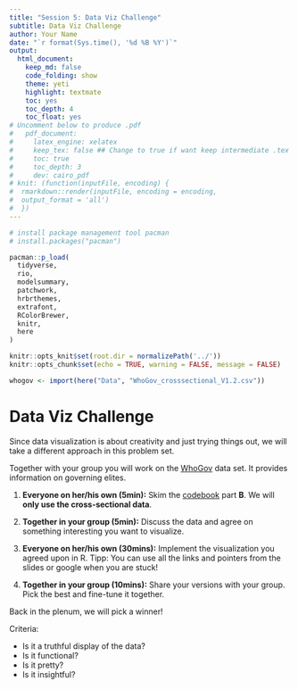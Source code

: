 ```yaml
---
title: "Session 5: Data Viz Challenge"
subtitle: Data Viz Challenge
author: Your Name
date: "`r format(Sys.time(), '%d %B %Y')`"
output:
  html_document:
    keep_md: false
    code_folding: show
    theme: yeti
    highlight: textmate
    toc: yes
    toc_depth: 4
    toc_float: yes
# Uncomment below to produce .pdf
#   pdf_document:
#     latex_engine: xelatex
#     keep_tex: false ## Change to true if want keep intermediate .tex file
#     toc: true
#     toc_depth: 3
#     dev: cairo_pdf
# knit: (function(inputFile, encoding) {
#  rmarkdown::render(inputFile, encoding = encoding,
#  output_format = 'all')
#  })
---
```


```r
# install package management tool pacman
# install.packages("pacman")

pacman::p_load(
  tidyverse,
  rio,
  modelsummary,
  patchwork,
  hrbrthemes,
  extrafont,
  RColorBrewer,
  knitr,
  here
)
```


```r
knitr::opts_knit$set(root.dir = normalizePath('../'))
knitr::opts_chunk$set(echo = TRUE, warning = FALSE, message = FALSE)
```


```r
whogov <- import(here("Data", "WhoGov_crosssectional_V1.2.csv"))
```

# Data Viz Challenge

Since data visualization is about creativity and just trying things out,
we will take a different approach in this problem set. 

Together with your group you will work on the [WhoGov](https://politicscentre.nuffield.ox.ac.uk/whogov-dataset/) data set. 
It provides information on governing elites. 

1. **Everyone on her/his own (5min):** Skim the [codebook](https://politicscentre.nuffield.ox.ac.uk/media/4117/whogov_codebook.pdf)
part **B**. We will **only use the cross-sectional data**.

2. **Together in your group (5min):** Discuss the data and agree on something
interesting you want to visualize. 

3. **Everyone on her/his own (30mins):** Implement the visualization you agreed
 upon in R. Tipp: You can use all the links and pointers from the slides or google
 when you are stuck!

4. **Together in your group (10mins):** Share your versions with your group. Pick the best and fine-tune it together. 


Back in the plenum, we will pick a winner!

Criteria:

- Is it a truthful display of the data?
- Is it functional?
- Is it pretty?
- Is it insightful?



